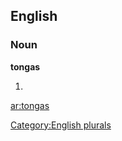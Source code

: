 
==English==

===Noun===
'''tongas'''

# {{plural of|[[tonga]]}}

[[Category:English plurals]]

[[ar:tongas]]